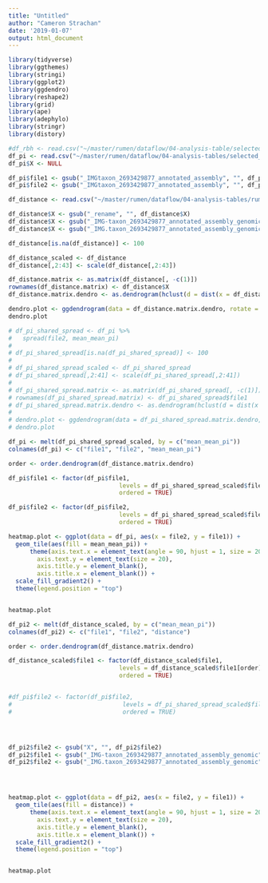 ```yaml
---
title: "Untitled"
author: "Cameron Strachan"
date: '2019-01-07'
output: html_document
---
```


```r
library(tidyverse)
library(ggthemes)
library(stringi)
library(ggplot2)
library(ggdendro)
library(reshape2)
library(grid)
library(ape)
library(adephylo)
library(stringr)
library(distory)
```


```r
#df_rbh <- read.csv("~/master/rumen/dataflow/04-analysis-table/selected_genomes_rbh.csv")
df_pi <- read.csv("~/master/rumen/dataflow/04-analysis-tables/selected_genomes_sharedPI.csv")
df_pi$X <- NULL

df_pi$file1 <- gsub("_IMGtaxon_2693429877_annotated_assembly", "", df_pi$file1)
df_pi$file2 <- gsub("_IMGtaxon_2693429877_annotated_assembly", "", df_pi$file2)
```

```r
df_distance <- read.csv("~/master/rumen/dataflow/04-analysis-tables/rumen_prevotella_checkMtree_distance.csv") 

df_distance$X <- gsub("_rename", "", df_distance$X)
df_distance$X <- gsub("_IMG-taxon_2693429877_annotated_assembly_genomic", "", df_distance$X)
df_distance$X <- gsub("_IMG.taxon_2693429877_annotated_assembly_genomic", "", df_distance$X)

df_distance[is.na(df_distance)] <- 100

df_distance_scaled <- df_distance
df_distance[,2:43] <- scale(df_distance[,2:43])

df_distance.matrix <- as.matrix(df_distance[, -c(1)])
rownames(df_distance.matrix) <- df_distance$X
df_distance.matrix.dendro <- as.dendrogram(hclust(d = dist(x = df_distance.matrix)))

dendro.plot <- ggdendrogram(data = df_distance.matrix.dendro, rotate = TRUE) 
dendro.plot 
```

```r
# df_pi_shared_spread <- df_pi %>%
#   spread(file2, mean_mean_pi)
# 
# df_pi_shared_spread[is.na(df_pi_shared_spread)] <- 100
# 
# df_pi_shared_spread_scaled <- df_pi_shared_spread
# df_pi_shared_spread[,2:41] <- scale(df_pi_shared_spread[,2:41])
# 
# df_pi_shared_spread.matrix <- as.matrix(df_pi_shared_spread[, -c(1)])
# rownames(df_pi_shared_spread.matrix) <- df_pi_shared_spread$file1
# df_pi_shared_spread.matrix.dendro <- as.dendrogram(hclust(d = dist(x = df_pi_shared_spread.matrix)))
# 
# dendro.plot <- ggdendrogram(data = df_pi_shared_spread.matrix.dendro, rotate = TRUE) 
# dendro.plot 
```

```r
df_pi <- melt(df_pi_shared_spread_scaled, by = c("mean_mean_pi"))
colnames(df_pi) <- c("file1", "file2", "mean_mean_pi")

order <- order.dendrogram(df_distance.matrix.dendro)

df_pi$file1 <- factor(df_pi$file1,
                               levels = df_pi_shared_spread_scaled$file1[order], 
                               ordered = TRUE)

df_pi$file2 <- factor(df_pi$file2,
                               levels = df_pi_shared_spread_scaled$file1[order], 
                               ordered = TRUE)

heatmap.plot <- ggplot(data = df_pi, aes(x = file2, y = file1)) +
  geom_tile(aes(fill = mean_mean_pi)) +
      theme(axis.text.x = element_text(angle = 90, hjust = 1, size = 20),  
        axis.text.y = element_text(size = 20),
        axis.title.y = element_blank(),
        axis.title.x = element_blank()) +
  scale_fill_gradient2() +
  theme(legend.position = "top")


heatmap.plot
```



```r
df_pi2 <- melt(df_distance_scaled, by = c("mean_mean_pi"))
colnames(df_pi2) <- c("file1", "file2", "distance")

order <- order.dendrogram(df_distance.matrix.dendro)

df_distance_scaled$file1 <- factor(df_distance_scaled$file1,
                               levels = df_distance_scaled$file1[order], 
                               ordered = TRUE)


#df_pi$file2 <- factor(df_pi$file2,
#                               levels = df_pi_shared_spread_scaled$file1[order], 
#                               ordered = TRUE)




df_pi2$file2 <- gsub("X", "", df_pi2$file2)
df_pi2$file1 <- gsub("_IMG-taxon_2693429877_annotated_assembly_genomic", "", df_pi2$file1)
df_pi2$file2 <- gsub("_IMG.taxon_2693429877_annotated_assembly_genomic", "", df_pi2$file2)




heatmap.plot <- ggplot(data = df_pi2, aes(x = file2, y = file1)) +
  geom_tile(aes(fill = distance)) +
      theme(axis.text.x = element_text(angle = 90, hjust = 1, size = 20),  
        axis.text.y = element_text(size = 20),
        axis.title.y = element_blank(),
        axis.title.x = element_blank()) +
  scale_fill_gradient2() +
  theme(legend.position = "top")


heatmap.plot
```

